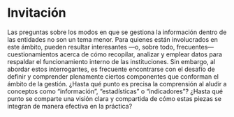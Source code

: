 # Invitación {.unnumbered}

Las preguntas sobre los modos en que se gestiona la información dentro de las entidades no son un tema menor. Para quienes están involucrados en este ámbito, pueden resultar interesantes —o, sobre todo, frecuentes— cuestionamientos acerca de cómo recopilar, analizar y emplear datos para respaldar el funcionamiento interno de las instituciones. Sin embargo, al abordar estos interrogantes, es frecuente encontrarse con el desafío de definir y comprender plenamente ciertos componentes que conforman el ámbito de la gestión. ¿Hasta qué punto es precisa la comprensión al aludir a conceptos como “información”, “estadísticas” o “indicadores”? ¿Hasta qué punto se comparte una visión clara y compartida de cómo estas piezas se integran de manera efectiva en la práctica?